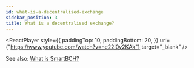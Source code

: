 ```yaml
---
id: what-is-a-decentralised-exchange
sidebar_position: 3
title: What is a decentralised exchange?
---
```



<ReactPlayer
  style={{
    paddingTop: 10,
    paddingBottom: 20,
  }}
  url={"https://www.youtube.com/watch?v=ne22I0y2KAk"}
  target="_blank"
/>

See also: [What is SmartBCH?](/faqs/SmartBCH/what-is-smart-bch)
